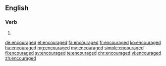 ==English==

===Verb===
{{head|en}}

# {{en-past of|encourage}}

[[de:encouraged]]
[[et:encouraged]]
[[fa:encouraged]]
[[fr:encouraged]]
[[ko:encouraged]]
[[hu:encouraged]]
[[mg:encouraged]]
[[my:encouraged]]
[[simple:encouraged]]
[[fi:encouraged]]
[[sv:encouraged]]
[[te:encouraged]]
[[chr:encouraged]]
[[vi:encouraged]]
[[zh:encouraged]]